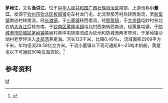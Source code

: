 '''茅岭江'''，又名'''渔洪江'''，位于[[中华人民共和国|中华人民共和国]][[广西壮族自治区|广西壮族自治区]]南部，上游也称'''小董江'''，发源于[[钦州市|钦州市]][[钦北区|钦北区]][[板城镇_(钦州市)|板城镇]]屯车村龙门屯，北流至那芳村后转西南流，至[[新棠镇|新棠镇]]南忠村转南流，经[[长滩镇_(钦州市)|长滩镇]]，于[[小董镇|小董镇]]转西南流，经[[那蒙镇|那蒙镇]]，于[[大寺镇_(钦州市)|大寺镇]]屯妙村东北右纳[[大寺江|大寺江]]后转东南，于[[钦南区|钦南区]][[黄屋屯镇|黄屋屯镇]]屯北村西南转西南流，经黄屋屯镇，于[[防城港市|防城港市]][[防城区|防城区]][[茅岭镇|茅岭镇]]美丽村草坪屯转南流成为钦州和防城港两市界河，于茅岭镇沙坳村老罗坪注入[[北部湾|北部湾]]茅尾海。河长123千米，比降0.49‰，流域面积2909平方千米。年均径流29.59亿立方米。干流小董镇以下现可通航8～25吨木帆船，黄屋屯以下可通航50吨位海货轮。<ref name="中国河湖大典">{{cite book |author=《[[中国河湖大典|中国河湖大典]]》编纂委员会 |title=《中国河湖大典·珠江卷》 |year=2013年1月 |publisher=中国水利水电出版社 |location=北京 |pages=399页|isbn= 978-7-5170-0561-2 }}</ref>

==参考资料==
{{reflist}}

{{东南沿海诸河}}
{{粤桂琼沿海诸河流}}

[[category:广西河流|M]]